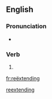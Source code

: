 ==English==

===Pronunciation===
* {{a|UK}} {{IPA|/ɹi.ɛksˈtɛndɪŋ/|lang=en}}

===Verb===
{{head|en|present participle}}

# {{present participle of|reëxtend|lang=en}}

[[Category:English terms spelled with Ë|reextending]]

[[fr:reëxtending]]